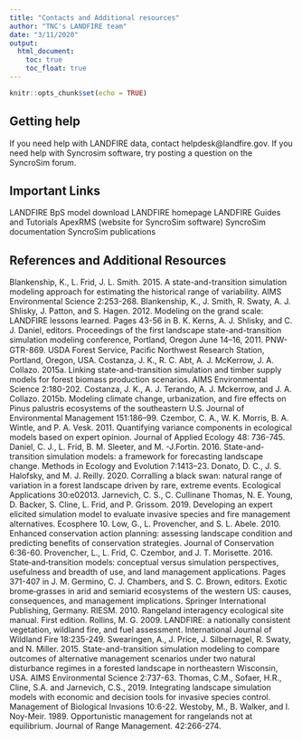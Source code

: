 ```yaml
---
title: "Contacts and Additional resources"
author: "TNC's LANDFIRE team"
date: "3/11/2020"
output:
  html_document:
    toc: true
    toc_float: true
---
```



```r
knitr::opts_chunk$set(echo = TRUE)
```


## Getting help

If you need help with LANDFIRE data, contact helpdesk@landfire.gov.
If you need help with Syncrosim software, try posting a question on the SyncroSim forum.

## Important Links

LANDFIRE BpS model download
LANDFIRE homepage
LANDFIRE Guides and Tutorials 
ApexRMS (website for SyncroSim software)
SyncroSim documentation
SyncroSim publications

## References and Additional Resources

Blankenship, K., L. Frid, J. L. Smith. 2015. A state-and-transition simulation modeling approach for estimating the historical range of variability. AIMS Environmental Science 2:253-268. 
Blankenship, K., J. Smith, R. Swaty, A. J. Shlisky, J. Patton, and S. Hagen. 2012. Modeling on the grand scale: LANDFIRE lessons learned. Pages 43-56 in B. K. Kerns, A. J. Shlisky, and C. J. Daniel, editors. Proceedings of the first landscape state-and-transition simulation modeling conference, Portland, Oregon June 14–16, 2011. PNW-GTR-869. USDA Forest Service, Paciﬁc Northwest Research Station, Portland, Oregon, USA.
Costanza, J. K., R. C. Abt, A. J. McKerrow, J. A. Collazo. 2015a. Linking state-and-transition simulation and timber supply models for forest biomass production scenarios. AIMS Environmental Science 2:180-202.
Costanza, J. K., A. J. Terando, A. J. Mckerrow, and J. A. Collazo. 2015b. Modeling climate change, urbanization, and fire effects on Pinus palustris ecosystems of the southeastern U.S. Journal of Environmental Management 151:186–99. 
Czembor, C. A., W. K. Morris, B. A. Wintle, and P. A. Vesk. 2011. Quantifying variance components in ecological models based on expert opinion. Journal of Applied Ecology 48: 736-745. 
Daniel, C. J., L. Frid, B. M. Sleeter, and M. -J.Fortin. 2016. State-and-transition simulation models: a framework for forecasting landscape change. Methods in Ecology and Evolution 7:1413–23.
Donato, D. C., J. S. Halofsky, and M. J. Reilly. 2020. Corralling a black swan: natural range of variation in a forest landscape driven by rare, extreme events. Ecological Applications 30:e02013.
Jarnevich, C. S., C. Cullinane Thomas, N. E. Young, D. Backer, S. Cline, L. Frid, and P. Grissom. 2019. Developing an expert elicited simulation model to evaluate invasive species and fire management alternatives. Ecosphere 10.
Low, G., L. Provencher, and S. L. Abele. 2010. Enhanced conservation action planning: assessing landscape condition and predicting benefits of conservation strategies. Journal of Conservation 6:36-60.
Provencher, L., L. Frid, C. Czembor, and J. T. Morisette. 2016. State‐and‐transition models: conceptual versus simulation perspectives, usefulness and breadth of use, and land management applications. Pages 371-407 in J. M. Germino, C. J. Chambers, and S. C. Brown, editors. Exotic brome‐grasses in arid and semiarid ecosystems of the western US: causes, consequences, and management implications. Springer International Publishing, Germany.
RIESM. 2010. Rangeland interagency ecological site manual. First edition. 
Rollins, M. G. 2009. LANDFIRE: a nationally consistent vegetation, wildland fire, and fuel assessment. International Journal of Wildland Fire 18:235-249.
Swearingen, A., J. Price, J. Silbernagel, R. Swaty, and N. Miller. 2015. State-and-transition simulation modeling to compare outcomes of alternative management scenarios under two natural disturbance regimes in a forested landscape in northeastern Wisconsin, USA. AIMS Environmental Science 2:737-63.
Thomas, C.M., Sofaer, H.R., Cline, S.A. and Jarnevich, C.S., 2019. Integrating landscape simulation models with economic and decision tools for invasive species control. Management of Biological Invasions 10:6-22.
Westoby, M., B. Walker, and I. Noy-Meir. 1989. Opportunistic management for rangelands not at equilibrium. Journal of Range Management. 42:266-274.

